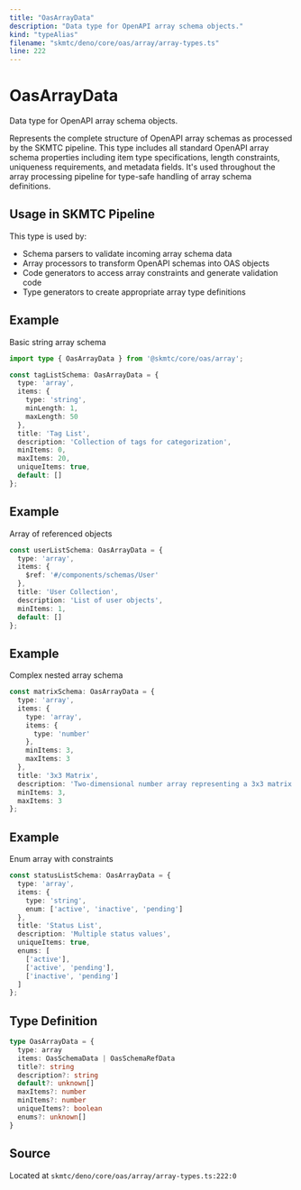```yaml
---
title: "OasArrayData"
description: "Data type for OpenAPI array schema objects."
kind: "typeAlias"
filename: "skmtc/deno/core/oas/array/array-types.ts"
line: 222
---
```


# OasArrayData

Data type for OpenAPI array schema objects.

Represents the complete structure of OpenAPI array schemas as processed by the SKMTC
pipeline. This type includes all standard OpenAPI array schema properties including
item type specifications, length constraints, uniqueness requirements, and metadata
fields. It's used throughout the array processing pipeline for type-safe handling
of array schema definitions.

## Usage in SKMTC Pipeline

This type is used by:
- Schema parsers to validate incoming array schema data
- Array processors to transform OpenAPI schemas into OAS objects
- Code generators to access array constraints and generate validation code
- Type generators to create appropriate array type definitions


## Example

Basic string array schema
```typescript
import type { OasArrayData } from '@skmtc/core/oas/array';

const tagListSchema: OasArrayData = {
  type: 'array',
  items: {
    type: 'string',
    minLength: 1,
    maxLength: 50
  },
  title: 'Tag List',
  description: 'Collection of tags for categorization',
  minItems: 0,
  maxItems: 20,
  uniqueItems: true,
  default: []
};
```


## Example

Array of referenced objects
```typescript
const userListSchema: OasArrayData = {
  type: 'array',
  items: {
    $ref: '#/components/schemas/User'
  },
  title: 'User Collection',
  description: 'List of user objects',
  minItems: 1,
  default: []
};
```


## Example

Complex nested array schema
```typescript
const matrixSchema: OasArrayData = {
  type: 'array',
  items: {
    type: 'array',
    items: {
      type: 'number'
    },
    minItems: 3,
    maxItems: 3
  },
  title: '3x3 Matrix',
  description: 'Two-dimensional number array representing a 3x3 matrix',
  minItems: 3,
  maxItems: 3
};
```


## Example

Enum array with constraints
```typescript
const statusListSchema: OasArrayData = {
  type: 'array',
  items: {
    type: 'string',
    enum: ['active', 'inactive', 'pending']
  },
  title: 'Status List',
  description: 'Multiple status values',
  uniqueItems: true,
  enums: [
    ['active'],
    ['active', 'pending'],
    ['inactive', 'pending']
  ]
};
```

## Type Definition

```typescript
type OasArrayData = {
  type: array
  items: OasSchemaData | OasSchemaRefData
  title?: string
  description?: string
  default?: unknown[]
  maxItems?: number
  minItems?: number
  uniqueItems?: boolean
  enums?: unknown[]
}
```

## Source

Located at `skmtc/deno/core/oas/array/array-types.ts:222:0`
